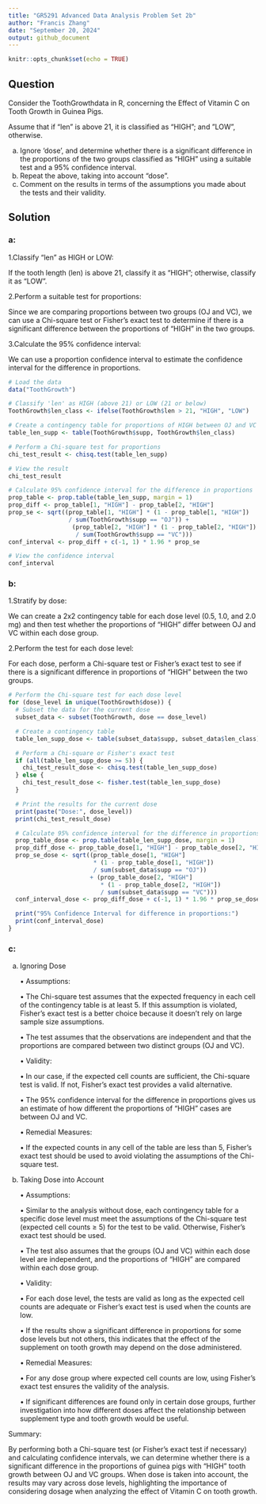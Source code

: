 ```yaml
---
title: "GR5291 Advanced Data Analysis Problem Set 2b"
author: "Francis Zhang"
date: "September 20, 2024"
output: github_document
---
```


```r
knitr::opts_chunk$set(echo = TRUE)
```

## Question

Consider the ToothGrowthdata in R, concerning the Effect of Vitamin C on Tooth Growth in Guinea Pigs.

Assume that if “len” is above 21, it is classified as “HIGH”; and ”LOW”, otherwise.

a. Ignore ‘dose’, and determine whether there is a significant difference in the proportions of the two groups classified as “HIGH” using a suitable test and a 95% confidence interval.
b. Repeat the above, taking into account “dose”.
c. Comment on the results in terms of the assumptions you made about the tests and their validity.

## Solution

### a:

1.Classify “len” as HIGH or LOW: 

If the tooth length (len) is above 21, classify it as “HIGH”; otherwise, classify it as “LOW”.

2.Perform a suitable test for proportions:

Since we are comparing proportions between two groups (OJ and VC), we can use a Chi-square test or Fisher’s exact test to determine if there is a significant difference between the proportions of “HIGH” in the two groups.

3.Calculate the 95% confidence interval:

We can use a proportion confidence interval to estimate the confidence interval for the difference in proportions.

```r
# Load the data
data("ToothGrowth")

# Classify 'len' as HIGH (above 21) or LOW (21 or below)
ToothGrowth$len_class <- ifelse(ToothGrowth$len > 21, "HIGH", "LOW")

# Create a contingency table for proportions of HIGH between OJ and VC groups
table_len_supp <- table(ToothGrowth$supp, ToothGrowth$len_class)

# Perform a Chi-square test for proportions
chi_test_result <- chisq.test(table_len_supp)

# View the result
chi_test_result

# Calculate 95% confidence interval for the difference in proportions
prop_table <- prop.table(table_len_supp, margin = 1)
prop_diff <- prop_table[1, "HIGH"] - prop_table[2, "HIGH"]
prop_se <- sqrt((prop_table[1, "HIGH"] * (1 - prop_table[1, "HIGH"]) 
                 / sum(ToothGrowth$supp == "OJ")) +
                  (prop_table[2, "HIGH"] * (1 - prop_table[2, "HIGH"]) 
                   / sum(ToothGrowth$supp == "VC")))
conf_interval <- prop_diff + c(-1, 1) * 1.96 * prop_se

# View the confidence interval
conf_interval
```

### b:

1.Stratify by dose:

We can create a 2x2 contingency table for each dose level (0.5, 1.0, and 2.0 mg) and then test whether the proportions of “HIGH” differ between OJ and VC within each dose group.

2.Perform the test for each dose level:

For each dose, perform a Chi-square test or Fisher’s exact test to see if there is a significant difference in proportions of “HIGH” between the two groups.

```r
# Perform the Chi-square test for each dose level
for (dose_level in unique(ToothGrowth$dose)) {
  # Subset the data for the current dose
  subset_data <- subset(ToothGrowth, dose == dose_level)

  # Create a contingency table
  table_len_supp_dose <- table(subset_data$supp, subset_data$len_class)

  # Perform a Chi-square or Fisher's exact test
  if (all(table_len_supp_dose >= 5)) {
    chi_test_result_dose <- chisq.test(table_len_supp_dose)
  } else {
    chi_test_result_dose <- fisher.test(table_len_supp_dose)
  }

  # Print the results for the current dose
  print(paste("Dose:", dose_level))
  print(chi_test_result_dose)

  # Calculate 95% confidence interval for the difference in proportions
  prop_table_dose <- prop.table(table_len_supp_dose, margin = 1)
  prop_diff_dose <- prop_table_dose[1, "HIGH"] - prop_table_dose[2, "HIGH"]
  prop_se_dose <- sqrt((prop_table_dose[1, "HIGH"]
                        * (1 - prop_table_dose[1, "HIGH"])
                        / sum(subset_data$supp == "OJ"))
                       + (prop_table_dose[2, "HIGH"]
                          * (1 - prop_table_dose[2, "HIGH"])
                          / sum(subset_data$supp == "VC")))
  conf_interval_dose <- prop_diff_dose + c(-1, 1) * 1.96 * prop_se_dose

  print("95% Confidence Interval for difference in proportions:")
  print(conf_interval_dose)
}
```

### c:

a. Ignoring Dose

	•	Assumptions:

	•	The Chi-square test assumes that the expected frequency in each cell of the contingency table is at least 5. If this assumption is violated, Fisher’s exact test is a better choice because it doesn’t rely on large sample size assumptions.

	•	The test assumes that the observations are independent and that the proportions are compared between two distinct groups (OJ and VC).

	•	Validity:

	•	In our case, if the expected cell counts are sufficient, the Chi-square test is valid. If not, Fisher’s exact test provides a valid alternative.

	•	The 95% confidence interval for the difference in proportions gives us an estimate of how different the proportions of “HIGH” cases are between OJ and VC.

	•	Remedial Measures:

	•	If the expected counts in any cell of the table are less than 5, Fisher’s exact test should be used to avoid violating the assumptions of the Chi-square test.


b. Taking Dose into Account

	•	Assumptions:

	•	Similar to the analysis without dose, each contingency table for a specific dose level must meet the assumptions of the Chi-square test (expected cell counts $\geq$ 5) for the test to be valid. Otherwise, Fisher’s exact test should be used.

	•	The test also assumes that the groups (OJ and VC) within each dose level are independent, and the proportions of “HIGH” are compared within each dose group.

	•	Validity:

	•	For each dose level, the tests are valid as long as the expected cell counts are adequate or Fisher’s exact test is used when the counts are low.

	•	If the results show a significant difference in proportions for some dose levels but not others, this indicates that the effect of the supplement on tooth growth may depend on the dose administered.

	•	Remedial Measures:

	•	For any dose group where expected cell counts are low, using Fisher’s exact test ensures the validity of the analysis.

	•	If significant differences are found only in certain dose groups, further investigation into how different doses affect the relationship between supplement type and tooth growth would be useful.

Summary:

By performing both a Chi-square test (or Fisher’s exact test if necessary) and calculating confidence intervals, we can determine whether there is a significant difference in the proportions of guinea pigs with “HIGH” tooth growth between OJ and VC groups. When dose is taken into account, the results may vary across dose levels, highlighting the importance of considering dosage when analyzing the effect of Vitamin C on tooth growth.